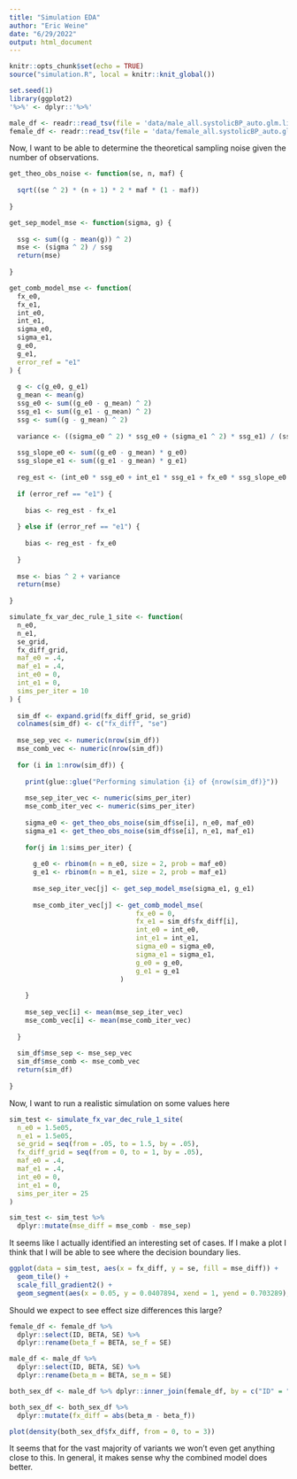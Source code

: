 ```yaml
---
title: "Simulation EDA"
author: "Eric Weine"
date: "6/29/2022"
output: html_document
---
```


```r
knitr::opts_chunk$set(echo = TRUE)
source("simulation.R", local = knitr::knit_global())
```

```r
set.seed(1)
library(ggplot2)
'%>%' <- dplyr::'%>%'
```

```r
male_df <- readr::read_tsv(file = 'data/male_all.systolicBP_auto.glm.linear', n_max = 50000)
female_df <- readr::read_tsv(file = 'data/female_all.systolicBP_auto.glm.linear', n_max = 50000)
```

Now, I want to be able to determine the theoretical sampling noise given the number of observations.


```r
get_theo_obs_noise <- function(se, n, maf) {
  
  sqrt((se ^ 2) * (n + 1) * 2 * maf * (1 - maf))
  
}

get_sep_model_mse <- function(sigma, g) {
  
  ssg <- sum((g - mean(g)) ^ 2)
  mse <- (sigma ^ 2) / ssg
  return(mse)
  
}

get_comb_model_mse <- function(
  fx_e0,
  fx_e1, 
  int_e0,
  int_e1,
  sigma_e0,
  sigma_e1,
  g_e0,
  g_e1,
  error_ref = "e1"
) {
  
  g <- c(g_e0, g_e1)
  g_mean <- mean(g)
  ssg_e0 <- sum((g_e0 - g_mean) ^ 2)
  ssg_e1 <- sum((g_e1 - g_mean) ^ 2)
  ssg <- sum((g - g_mean) ^ 2)
  
  variance <- ((sigma_e0 ^ 2) * ssg_e0 + (sigma_e1 ^ 2) * ssg_e1) / (ssg ^ 2)
  
  ssg_slope_e0 <- sum((g_e0 - g_mean) * g_e0)
  ssg_slope_e1 <- sum((g_e1 - g_mean) * g_e1)
  
  reg_est <- (int_e0 * ssg_e0 + int_e1 * ssg_e1 + fx_e0 * ssg_slope_e0 + fx_e1 * ssg_slope_e1) / ssg
  
  if (error_ref == "e1") {
    
    bias <- reg_est - fx_e1
    
  } else if (error_ref == "e1") {
    
    bias <- reg_est - fx_e0
    
  }
  
  mse <- bias ^ 2 + variance
  return(mse)
  
}

simulate_fx_var_dec_rule_1_site <- function(
  n_e0,
  n_e1,
  se_grid,
  fx_diff_grid,
  maf_e0 = .4,
  maf_e1 = .4,
  int_e0 = 0,
  int_e1 = 0,
  sims_per_iter = 10
) {
  
  sim_df <- expand.grid(fx_diff_grid, se_grid)
  colnames(sim_df) <- c("fx_diff", "se")
  
  mse_sep_vec <- numeric(nrow(sim_df))
  mse_comb_vec <- numeric(nrow(sim_df))
  
  for (i in 1:nrow(sim_df)) {
    
    print(glue::glue("Performing simulation {i} of {nrow(sim_df)}"))
    
    mse_sep_iter_vec <- numeric(sims_per_iter)
    mse_comb_iter_vec <- numeric(sims_per_iter)
    
    sigma_e0 <- get_theo_obs_noise(sim_df$se[i], n_e0, maf_e0)
    sigma_e1 <- get_theo_obs_noise(sim_df$se[i], n_e1, maf_e1)
    
    for(j in 1:sims_per_iter) {
    
      g_e0 <- rbinom(n = n_e0, size = 2, prob = maf_e0)
      g_e1 <- rbinom(n = n_e1, size = 2, prob = maf_e1)
      
      mse_sep_iter_vec[j] <- get_sep_model_mse(sigma_e1, g_e1)
      
      mse_comb_iter_vec[j] <- get_comb_model_mse(
                                fx_e0 = 0, 
                                fx_e1 = sim_df$fx_diff[i], 
                                int_e0 = int_e0,
                                int_e1 = int_e1,
                                sigma_e0 = sigma_e0,
                                sigma_e1 = sigma_e1,
                                g_e0 = g_e0,
                                g_e1 = g_e1
                            )
      
    }
    
    mse_sep_vec[i] <- mean(mse_sep_iter_vec)
    mse_comb_vec[i] <- mean(mse_comb_iter_vec)
    
  }
  
  sim_df$mse_sep <- mse_sep_vec
  sim_df$mse_comb <- mse_comb_vec
  return(sim_df)
  
}
```

Now, I want to run a realistic simulation on some values here

```r
sim_test <- simulate_fx_var_dec_rule_1_site(
  n_e0 = 1.5e05,
  n_e1 = 1.5e05,
  se_grid = seq(from = .05, to = 1.5, by = .05),
  fx_diff_grid = seq(from = 0, to = 1, by = .05),
  maf_e0 = .4,
  maf_e1 = .4,
  int_e0 = 0,
  int_e1 = 0,
  sims_per_iter = 25
)
```

```r
sim_test <- sim_test %>%
  dplyr::mutate(mse_diff = mse_comb - mse_sep)
```


It seems like I actually identified an interesting set of cases. If I make a plot I think that I will be able to see where the decision boundary lies. 

```r
ggplot(data = sim_test, aes(x = fx_diff, y = se, fill = mse_diff)) +
  geom_tile() +
  scale_fill_gradient2() +
  geom_segment(aes(x = 0.05, y = 0.0407894, xend = 1, yend = 0.703289), linetype = "dashed")
```
Should we expect to see effect size differences this large?

```r
female_df <- female_df %>% 
  dplyr::select(ID, BETA, SE) %>%
  dplyr::rename(beta_f = BETA, se_f = SE)

male_df <- male_df %>% 
  dplyr::select(ID, BETA, SE) %>%
  dplyr::rename(beta_m = BETA, se_m = SE)

both_sex_df <- male_df %>% dplyr::inner_join(female_df, by = c("ID" = "ID"))

both_sex_df <- both_sex_df %>%
  dplyr::mutate(fx_diff = abs(beta_m - beta_f))
```

```r
plot(density(both_sex_df$fx_diff, from = 0, to = 3))
```

It seems that for the vast majority of variants we won't even get anything close to this. In general, it makes sense why the combined model does better.

